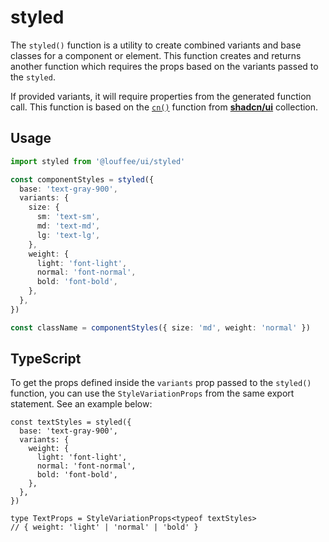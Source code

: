 


<Meta title="Functional/styled" />

<GitHubRepoPath path="packages/ui/src/engine/styled.ts" />

# styled

The `styled()` function is a utility to create combined variants and base 
classes for a component or element. This function creates and returns another 
function which requires the props based on the variants passed to the `styled`. 

If provided variants, it will require properties from the generated function 
call. This function is based on the 
[`cn()`](https://github.com/shadcn-ui/ui/blob/0fae3fd93ae749aca708bdfbbbeddc5d576bfb2e/templates/next-template/lib/utils.ts#L4C1-L6C2) 
function from [**shadcn/ui**](https://ui.shadcn.com) collection.

## Usage

```ts
import styled from '@louffee/ui/styled'

const componentStyles = styled({
  base: 'text-gray-900',
  variants: {
    size: {
      sm: 'text-sm',
      md: 'text-md',
      lg: 'text-lg',
    },
    weight: {
      light: 'font-light',
      normal: 'font-normal',
      bold: 'font-bold',
    },
  },
})

const className = componentStyles({ size: 'md', weight: 'normal' })
```

## TypeScript

To get the props defined inside the `variants` prop passed to the `styled()`
function, you can use the `StyleVariationProps` from the same export statement.
See an example below:

```tsx
const textStyles = styled({
  base: 'text-gray-900',
  variants: {
    weight: {
      light: 'font-light',
      normal: 'font-normal',
      bold: 'font-bold',
    },
  },
})

type TextProps = StyleVariationProps<typeof textStyles>
// { weight: 'light' | 'normal' | 'bold' }
```
